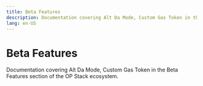 ```yaml
---
title: Beta Features
description: Documentation covering Alt Da Mode, Custom Gas Token in the Beta Features section of the OP Stack ecosystem.
lang: en-US
---
```



# Beta Features

Documentation covering Alt Da Mode, Custom Gas Token in the Beta Features section of the OP Stack ecosystem.

<Cards>
  <Card title="Alt-DA Mode explainer" href="/stack/beta-features/alt-da-mode" />

  <Card title="Custom Gas token explainer" href="/stack/beta-features/custom-gas-token" />
</Cards>
